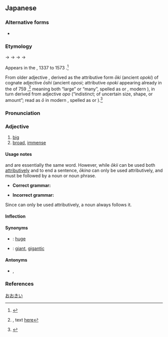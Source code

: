 ==Japanese==
{{ja-kanjitab|おお|sort=おおきい|yomi=kun}}
{{ja-see-also|大きな}}

===Alternative forms===
* {{ja-r|大っきい|おっき.い}}

===Etymology===
{{IPAchar|/opoki/}} → {{IPAchar|/oɸoki/}} → {{IPAchar|/oɸokiki/}} → {{IPAchar|/owokiː/}} → {{IPAchar|/oːkiː/}}

Appears in the {{w|Muromachi period}}, 1337 to 1573 {{CE}}.<ref name="KDJ">{{R:Kokugo Dai Jiten}}</ref>

From older adjective {{ja-r|大き|おおき|pos=ancient reading ''opoki''}}, derived as the attributive form ''ōki'' (ancient ''opoki'') of cognate adjective ''ōshi'' (ancient ''oposi''; attributive ''opoki'' appearing already in the ''{{w|Man'yōshū}}'' of 759 {{CE}},<ref>{{RQ:Manyoshu|3|339}}, text [http://jti.lib.virginia.edu/japanese/manyoshu/Man3Yos.html#339 here]</ref> meaning both “large” or “many”, spelled as {{ja-r|多し|おおし}} or {{ja-r|大し|おおし}}, modern {{cog|ja|-}} {{ja-r|多い|おおい|many}}), in turn derived from {{der|ja|ojp|sort=おおきい|-}} adjective ''opo'' (“indistinct; of uncertain size, shape, or amount”; read as ''ō'' in modern {{cog|ja|-}}, spelled as {{ja-l|凡}} or {{ja-l|大}}).<ref name="KDJ">{{R:Kokugo Dai Jiten}}</ref>

===Pronunciation===
{{ja-pron|おおきい|acc=3|yomi=kun|acc_ref=NHK}}
{{ja-ojad}}

===Adjective===
{{ja-adj|infl=i|おおきい|hhira=おほきい}}

# [[big]]
# [[broad]], [[immense]]

====Usage notes====
{{ja-r|大きい|おおき.い}} and {{ja-r|大きな|おおきな}} are essentially the same word. However, while ''ōkii'' can be used both [[attributive]]ly and to end a sentence, ''ōkina'' can only be used attributively, and must be followed by a noun or noun phrase.
* '''Correct grammar:'''
*: {{ja-usex|あの 車 は '''大きい'''。/ あの 車 は '''大きい''' です。|^あの くるま は '''おおき.い'''。/ ^あの くるま は '''おおき.い''' です。|That car is '''big'''.}}
* '''Incorrect grammar:'''
*: {{ja-usex|あの 車 は '''大きな'''。/ あの 車 は '''大きな''' です。|^あの くるま は '''おおきな'''。/ ^あの くるま は '''おおきな''' です。|*That car is a '''big''' __.}}

Since {{ja-r|大きな|おおきな}} can only be used attributively, a noun always follows it.

====Inflection====
{{ja-i|おおき}}

====Synonyms====
* {{ja-r|でかい}}: [[huge]]
* {{ja-r|巨%大|きょ%だい}}: [[giant]], [[gigantic]]

====Antonyms====
* {{ja-r|小さい|ち.いさい}}, {{ja-r|小さな|ち.いさな}}

===References===
<references />

[[Category:Japanese basic words|おおきい]]
{{top|ja|Size|sort=おおきい}}